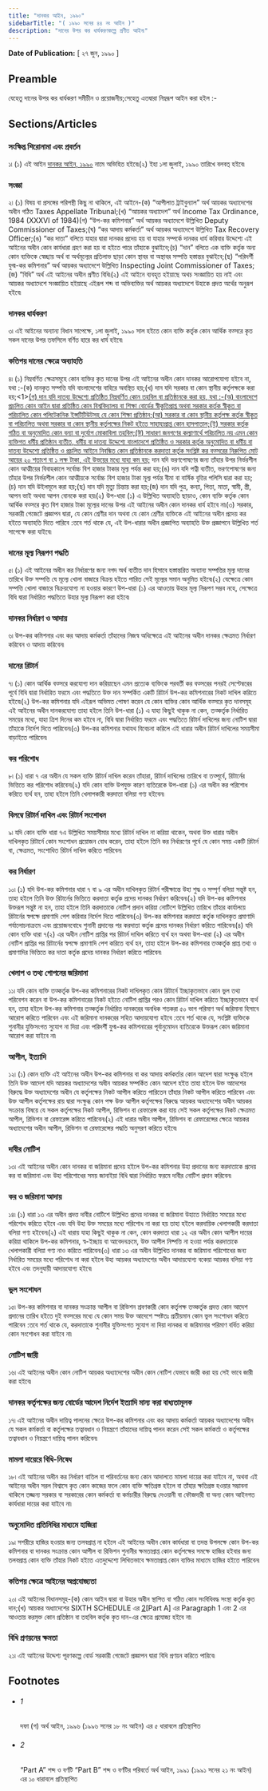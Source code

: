 ```yaml
---
title: "দানকর আইন, ১৯৯০"
sidebarTitle: "( ১৯৯০ সনের ৪৪ নং আইন )"
description: "দানের উপর কর ধার্যকরণকল্পে প্রণীত আইন৷"
---
```


**Date of Publication:** [ ২৭ জুন, ১৯৯০ ]

## Preamble

যেহেতু দানের উপর কর ধার্যকরণ সমীচীন ও প্রয়োজনীয়;সেহেতু এতদ্বারা নিম্নরূপ আইন করা হইল :-

## Sections/Articles

### সংক্ষিপ্ত শিরোনামা এবং প্রবর্তন

১৷ (১) এই আইন [দানকর আইন, ১৯৯০](/act-743.html "দানকর আইন, ১৯৯০") নামে অভিহিত হইবে৷(২) ইহা ১লা জুলাই, ১৯৯০ তারিখে বলবত্ হইবে৷

### সংজ্ঞা

২৷ (১) বিষয় বা প্রসঙ্গের পরিপন্থী কিছু না থাকিলে, এই আইনে-(ক) “আপীলাত ট্রাইবুন্যাল” অর্থ আয়কর অধ্যাদেশের অধীন গঠিত Taxes Appellate Tribunal;(খ) “আয়কর অধ্যাদেশ” অর্থ Income Tax Ordinance, 1984 (XXXVI of 1984)(গ) “উপ-কর কমিশনার” অর্থ আয়কর অধ্যাদেশে উল্লিখিত Deputy Commissioner of Taxes;(ঘ) “কর আদায় কর্মকর্তা” অর্থ আয়কর অধ্যাদেশে উল্লিখিত Tax Recovery Officer;(ঙ) “কর দাতা” বলিতে যাহার দ্বারা দানকর প্রদেয় হয় বা যাহার সম্পর্কে দানকর ধার্য করিবার উদ্দেশ্যে এই আইনের অধীন কোন কার্যধারা গ্রহণ করা হয় বা হইতে পারে তাঁহাকে বুঝাইবে;(চ) “দান” বলিতে এক ব্যক্তি কর্তৃক অন্য কোন ব্যক্তিকে স্বেচ্ছায় অর্থ বা অর্থমূল্যের প্রতিলাভ ছাড়া কোন স্থাবর বা অস্থাবর সম্পত্তি হস্তান্তর বুঝাইবে;(ছ) “পরিদর্শী যুগ্ম-কর কমিশনার” অর্থ আয়কর অধ্যাদেশে উল্লিখিত Inspecting Joint Commissioner of Taxes;(জ) “বিধি” অর্থ এই আইনের অধীন প্রণীত বিধি৷(২) এই আইনে ব্যবহৃত হইয়াছে অথচ সংজ্ঞায়িত হয় নাই এবং আয়কর অধ্যাদেশে সংজ্ঞায়িত হইয়াছে এইরূপ শব্দ বা অভিব্যক্তির অর্থ আয়কর অধ্যাদেশে উহাকে প্রদত্ত অর্থের অনুরূপ হইবে৷

### দানকর ধার্যকরণ

৩৷ এই আইনের অন্যান্য বিধান সাপেক্ষে, ১লা জুলাই, ১৯৯০ সাল হইতে কোন ব্যক্তি কর্তৃক কোন আর্থিক বত্সরে কৃত সকল দানের উপর তফসিলে বর্ণিত হারে কর ধার্য হইবে৷

### কতিপয় দানের ক্ষেত্রে অব্যাহতি

৪৷ (১) নিম্নবর্ণিত ক্ষেত্রসমূহে কোন ব্যক্তির কৃত দানের উপর এই আইনের অধীন কোন দানকর আরোপযোগ্য হইবে না, যথা :-(ক) দানকৃত সম্পত্তি যদি বাংলাদেশের বাহিরে অবস্থিত হয়;(খ) দান যদি সরকার বা কোন স্থানীয় কর্তৃপক্ষকে করা হয়;<1>[(গ) দান যদি দাতব্য উদ্দেশ্যে প্রতিষ্ঠিত নিম্নবর্ণিত কোন তহবিল বা প্রতিষ্ঠানকে করা হয়, যথা :-(অ) বাংলাদেশে প্রচলিত কোন আইন দ্বারা প্রতিষ্ঠিত কোন বিশ্ববিদ্যালয় বা শিক্ষা বোর্ডের স্বীকৃতিপ্রাপ্ত অথবা সরকার কর্তৃক স্বীকৃত বা পরিচালিত কোন পলিটেকনিক ইন্সটিটিউটসহ যে কোন শিক্ষা প্রতিষ্ঠান;(আ) সরকার বা কোন স্থানীয় কর্তৃপক্ষ কর্তৃক স্বীকৃত বা পরিচালিত অথবা সরকার বা কোন স্থানীয় কর্তৃপক্ষের নিকট হইতে সাহায্যপ্রাপ্ত কোন হাসপাতাল;(ই) সরকার কর্তৃক গঠিত বা অনুমোদিত কোন বন্যা বা দুর্যোগ মোকাবিলা তহবিল;(ঈ) সাধারণ জনগণের কল্যাণার্থে পরিচালিত নয় এমন কোন ব্যক্তিগত ধর্মীয় প্রতিষ্ঠান ব্যতীত, ধর্মীয় বা দাতব্য উদ্দেশ্যে বাংলাদেশে প্রতিষ্ঠিত ও সরকার কর্তৃক অনুমোদিত বা ধর্মীয় বা দাতব্য উদ্দেশ্যে প্রতিষ্ঠিত ও প্রচলিত আইনে নিবন্ধিত কোন প্রতিষ্ঠানকে করদাতা কর্তৃক সংশ্লিষ্ট কর বত্সরের নিরুপিত মোট আয়ের ২০ শতাংশ বা ১ লক্ষ টাকা, এই উভয়ের মধ্যে যাহা কম হয়;](ঘ) দান যদি ভরণপোষণের জন্য তাঁহার উপর নির্ভরশীল কোন আত্মীয়ের বিবাহকালে সর্বোচ্চ বিশ হাজার টাকার মূল্য পর্যন্ত করা হয়;(ঙ) দান যদি পত্নী ব্যতীত, ভরণপোষণের জন্য তাঁহার উপর নির্ভরশীল কোন আত্মীয়কে সর্বোচ্চ বিশ হাজার টাকা মূল্য পর্যন্ত বীমা বা বার্ষিক বৃত্তির পলিসি দ্বারা করা হয়;(চ) দান যদি উইলমূলে করা হয়;(ছ) দান যদি মৃত্যু চিন্তায় করা হয়;(জ) দান যদি পুত্র, কন্যা, পিতা, মাতা, স্বামী, স্ত্রী, আপন ভাই অথবা আপন বোনকে করা হয়৷(২) উপ-ধারা (১) এ উল্লিখিত অব্যাহতি ছাড়াও, কোন ব্যক্তি কর্তৃক কোন আর্থিক বত্সরে কৃত বিশ হাজার টাকা মূল্যের দানের উপর এই আইনের অধীন কোন দানকর ধার্য হইবে না৷(৩) সরকার, সরকারী গেজেটে প্রজ্ঞাপন দ্বারা, যে কোন শ্রেণীর দান অথবা যে কোন শ্রেণীর ব্যক্তিকে এই আইনের অধীন প্রদেয় কর হইতে অব্যাহতি দিতে পারিবে :তবে শর্ত থাকে যে, এই উপ-ধারার অধীন প্রজ্ঞাপিত অব্যাহতি উক্ত প্রজ্ঞাপনে উল্লিখিত শর্ত সাপেক্ষে করা যাইবে৷

### দানের মূল্য নিরূপণ পদ্ধতি

৫৷ (১) এই আইনের অধীন কর নির্ধারণের জন্য নগদ অর্থ ব্যতীত দান হিসাবে হস্তান্তরিত অন্যান্য সম্পত্তির মূল্য দানের তারিখে উক্ত সম্পত্তি যে মূল্যে খোলা বাজারে বিক্রয় হইতে পারিত সেই মূল্যের সমান অনুমিত হইবে৷(২) যেক্ষেত্রে কোন সম্পত্তি খোলা বাজারে বিক্রয়যোগ্য না হওয়ার কারণে উপ-ধারা (১) এর আওতায় উহার মূল্য নিরূপণ সম্ভব নহে, সেক্ষেত্রে বিধি দ্বারা নির্ধারিত পদ্ধতিতে উহার মূল্য নিরূপণ করা হইবে৷

### দানকর নির্ধারণ ও আদায়

৬৷ উপ-কর কমিশনার এবং কর আদায় কর্মকর্তা তাঁহাদের নিজস্ব অধিক্ষেত্রে এই আইনের অধীন দানকর ক্ষেত্রমত নির্ধারণ করিবেন ও আদায় করিবেন৷

### দানের রিটার্ন

৭৷ (১) কোন আর্থিক বত্সরে করযোগ্য দান করিয়াছেন এমন প্রত্যেক ব্যক্তিকে পরবর্তী কর বত্সরের পনরই সেপ্টেম্বরের পূর্বে বিধি দ্বারা নির্ধারিত ফরমে এবং পদ্ধতিতে উক্ত দান সম্পর্কিত একটি রিটার্ন উপ-কর কমিশনারের নিকট দাখিল করিতে হইবে৷(২) উপ-কর কমিশনার যদি এইরূপ অভিমত পোষণ করেন যে কোন ব্যক্তির কোন আর্থিক বত্সরে কৃত দানসমূহ এই আইনের অধীন দানকরযোগ্য তাহা হইলে তিনি উপ-ধারা (১) এ যাহা কিছুই থাকুক না কেন, তত্কর্তৃক নির্ধারিত সময়ের মধ্যে, যাহা ত্রিশ দিনের কম হইবে না, বিধি দ্বারা নির্ধারিত ফরমে এবং পদ্ধতিতে রিটার্ন দাখিলের জন্য নোটিশ দ্বারা তাঁহাকে নির্দেশ দিতে পারিবেন৷(৩) উপ-কর কমিশনার যথাযথ বিবেচনা করিলে এই ধারার অধীন রিটার্ন দাখিলের সময়সীমা বাড়াইতে পারিবেন৷

### কর পরিশোধ

৮৷ (১) ধারা ৭ এর অধীন যে সকল ব্যক্তি রিটার্ন দাখিল করেন তাঁহারা, রিটার্ন দাখিলের তারিখে বা তত্পূর্বে, রিটার্নের ভিত্তিতে কর পরিশোধ করিবেন৷(২) যদি কোন ব্যক্তি উপযুক্ত কারণ ব্যতিরেকে উপ-ধারা (১) এর অধীন কর পরিশোধ করিতে ব্যর্থ হন, তাহা হইলে তিনি খেলাপকারী করদাতা বলিয়া গণ্য হইবেন৷

### বিলম্বে রিটার্ন দাখিল এবং রিটার্ন সংশোধন

৯৷ যদি কোন ব্যক্তি ধারা ৭এ উল্লিখিত সময়সীমার মধ্যে রিটার্ন দাখিল না করিয়া থাকেন, অথবা উক্ত ধারার অধীন দাখিলকৃত রিটার্নে কোন সংশোধন প্রয়োজন বোধ করেন, তাহা হইলে তিনি কর নির্ধারণের পূর্বে যে কোন সময় একটি রিটার্ন বা, ক্ষেত্রমত, সংশোধিত রিটার্ন দাখিল করিতে পারিবেন৷

### কর নির্ধারণ

১০৷ (১) যদি উপ-কর কমিশনার ধারা ৭ বা ৯ এর অধীন দাখিলকৃত রিটার্ন পরীক্ষান্তে উহা শুদ্ধ ও সম্পূর্ণ বলিয়া সন্তুষ্ট হন, তাহা হইলে তিনি উক্ত রিটার্নের ভিত্তিতে করদাতা কর্তৃক প্রদেয় দানকর নির্ধারণ করিবেন৷(২) যদি উপ-কর কমিশনার উক্তরূপ সন্তুষ্ট না হন, তাহা হইলে তিনি করদাতাকে নোটিশ প্রদান করিয়া নোটিশে উল্লিখিত তারিখে তাঁহার কার্যালয়ে রিটার্নের স্বপক্ষে প্রমাণাদি পেশ করিবার নির্দেশ দিতে পারিবেন৷(৩) উপ-কর কমিশনার করদাতা কর্তৃক দাখিলকৃত প্রমাণাদি পর্যালোচনাক্রমে এবং প্রয়োজনবোধে শুনানী প্রদানের পর করদাতা কর্তৃক প্রদেয় দানকর নির্ধারণ করিতে পারিবেন৷(৪) যদি কোন ব্যক্তি ধারা ৭(২) এর অধীন নোটিশ প্রাপ্তির পর রিটার্ন দাখিল করিতে ব্যর্থ হন অথবা উপ-ধারা (২) এর অধীন নোটিশ প্রাপ্তির পর রিটার্নের স্বপক্ষে প্রমাণাদি পেশ করিতে ব্যর্থ হন, তাহা হইলে উপ-কর কমিশনার তত্কর্তৃক প্রাপ্ত তথ্য ও প্রমাণাদির ভিত্তিতে কর দাতা কর্তৃক প্রদেয় দানকর নির্ধারণ করিতে পারিবেন৷

### খেলাপ ও তথ্য গোপনের জরিমানা

১১৷ যদি কোন ব্যক্তি তত্কর্তৃক উপ-কর কমিশনারের নিকট দাখিলকৃত কোন রিটার্নে ইচ্ছাকৃতভাবে কোন ভুল তথ্য পরিবেশন করেন বা উপ-কর কমিশনারের নিকট হইতে নোটিশ প্রাপ্তির পরও কোন রিটার্ন দাখিল করিতে ইচ্ছাকৃতভাবে ব্যর্থ হন, তাহা হইলে উপ-কর কমিশনার তত্কর্তৃক নির্ধারিত দানকরের অনধিক শতকরা ৫০ ভাগ পরিমাণ অর্থ জরিমানা হিসাবে আরোপ করিতে পারিবেন এবং এই জরিমানা দানকরের সহিত আদায়যোগ্য হইবে :তবে শর্ত থাকে যে, সংশ্লিষ্ট ব্যক্তিকে শুনানীর যুক্তিসংগত সুযোগ না দিয়া এবং পরিদর্শী যুগ্ম-কর কমিশনারের পূর্বানুমোদন ব্যতিরেকে উক্তরূপ কোন জরিমানা আরোপ করা যাইবে না৷

### আপীল, ইত্যাদি

১২৷ (১) কোন ব্যক্তি এই আইনের অধীন উপ-কর কমিশনার বা কর আদায় কর্মকর্তার কোন আদেশ দ্বারা সংক্ষুব্ধ হইলে তিনি উক্ত আদেশ যদি আয়কর অধ্যাদেশের অধীন আয়কর সম্পর্কিত কোন আদেশ হইত তাহা হইলে উক্ত আদেশের বিরুদ্ধে উক্ত অধ্যাদেশের অধীন যে কর্তৃপক্ষের নিকট আপীল করিতে পারিতেন তাঁহার নিকট আপীল করিতে পারিবেন এবং উক্ত আপীল কর্তৃপক্ষের রায় দ্বারা সংক্ষুব্ধ কোন পক্ষ উক্ত আপীল কর্তৃপক্ষের বিরুদ্ধে আয়কর অধ্যাদেশের অধীন আয়কর সংক্রান্ত বিষয়ে যে সকল কর্তৃপক্ষের নিকট আপীল, রিভিশন বা রেফারেন্স করা যায় সেই সকল কর্তৃপক্ষের নিকট ক্ষেত্রমত আপীল, রিভিশন বা রেফারেন্স করিতে পারিবেন৷(২) এই ধারার অধীন আপীল, রিভিশন বা রেফারেন্সের ক্ষেত্রে আয়কর অধ্যাদেশের অধীন আপীল, রিভিশন বা রেফারেন্সের পদ্ধতি অনুসরণ করিতে হইবে৷

### দাবীর নোটিশ

১৩৷ এই আইনের অধীন কোন দানকর বা জরিমানা প্রদেয় হইলে উপ-কর কমিশনার উহা প্রদানের জন্য করদাতাকে প্রদেয় কর বা জরিমানা এবং উহা পরিশোধের সময় জানাইয়া বিধি দ্বারা নির্ধারিত ফরমে দাবীর নোটিশ প্রদান করিবেন৷

### কর ও জরিমানা আদায়

১৪৷ (১) ধারা ১৩ এর অধীন প্রদত্ত দাবীর নোটিশে উল্লিখিত প্রদেয় দানকর বা জরিমানা উহাতে নির্ধারিত সময়ের মধ্যে পরিশোধ করিতে হইবে এবং যদি উহা উক্ত সময়ের মধ্যে পরিশোধ না করা হয় তাহা হইলে করদায়িক খেলাপকারী করদাতা বলিয়া গণ্য হইবেন৷(২) এই ধারায় যাহা কিছুই থাকুক না কেন, কোন করদাতা ধারা ১২ এর অধীন কোন আপীল দায়ের করিয়া থাকিলে উপ-কর কমিশনার, স্ব-ইচ্ছায় বা আবেদনক্রমে, উক্ত আপীল নিষ্পত্তি না হওয়া পর্যন্ত করদাতাকে খেলাপকারী বলিয়া গণ্য নাও করিতে পারিবেন৷(৩) ধারা ১৩ এর অধীন উল্লিখিত দানকর বা জরিমানা পরিশোধের জন্য নির্ধারিত সময়ের মধ্যে পরিশোধ না করা হইলে উহা আয়কর অধ্যাদেশের অধীন আদায়যোগ্য বকেয়া আয়কর বলিয়া গণ্য হইবে এবং তদনুযায়ী আদায়যোগ্য হইবে৷

### ভুল সংশোধন

১৫৷ উপ-কর কমিশনার বা দানকর সংক্রান্ত আপীল বা রিভিশন শ্রবণকারী কোন কর্তৃপক্ষ তত্কর্তৃক প্রদত্ত কোন আদেশ প্রদানের তারিখ হইতে দুই বত্সরের মধ্যে যে কোন সময় উক্ত আদেশে স্পষ্টতঃ প্রতীয়মান কোন ভুল সংশোধন করিতে পারিবেন :তবে শর্ত থাকে যে, করদাতাকে শুনানীর যুক্তিসংগত সুযোগ না দিয়া দানকর বা জরিমানার পরিমাণ বর্ধিত করিয়া কোন সংশোধন করা যাইবে না৷

### নোটিশ জারী

১৬৷ এই আইনের অধীন কোন নোটিশ আয়কর অধ্যাদেশের অধীন কোন নোটিশ যেভাবে জারী করা হয় সেই ভাবে জারী করা হইবে৷

### দানকর কর্তৃপক্ষের জন্য বোর্ডের আদেশ নির্দেশ ইত্যাদি মান্য করা বাধ্যতামূলক

১৭৷ এই আইনের অধীন দায়িত্ব পালনের ক্ষেত্রে উপ-কর কমিশনার এবং কর আদায় কর্মকর্তা আয়কর অধ্যাদেশের অধীন যে সকল কর্মকর্তা বা কর্তৃপক্ষের তত্বাবধান ও নিয়ন্ত্রণে তাঁহাদের দায়িত্ব পালন করেন সেই সকল কর্মকর্তা ও কর্তৃপক্ষের তত্বাবধান ও নিয়ন্ত্রণে দায়িত্ব পালন করিবেন৷

### মামলা দায়েরে বিধি-নিষেধ

১৮৷ এই আইনের অধীন কর নির্ধারণ বাতিল বা পরিবর্তনের জন্য কোন আদালতে মামলা দায়ের করা যাইবে না, অথবা এই আইনের অধীন সরল বিশ্বাসে কৃত কোন কাজের ফলে কোন ব্যক্তি ক্ষতিগ্রস্ত হইলে বা তাঁহার ক্ষতিগ্রস্ত হওয়ার সম্ভাবনা থাকিলে তজ্জন্য সরকার বা সরকারের কোন কর্মকর্তা বা কর্মচারীর বিরুদ্ধে দেওয়ানী বা ফৌজদারী বা অন্য কোন আইনগত কার্যধারা দায়ের করা যাইবে না৷

### অনুমোদিত প্রতিনিধির মাধ্যমে হাজিরা

১৯৷ সশরীরে হাজির হওয়ার জন্য তলবপ্রাপ্ত না হইলে এই আইনের অধীন কোন কার্যধারা বা তদন্ত উপলক্ষে কোন উপ-কর কমিশনার বা দানকর সংক্রান্ত কোন আপীল বা রিভিশন শুনানীর ক্ষমতাপ্রাপ্ত কোন কর্তৃপক্ষের সমক্ষে হাজির হইবার জন্য তলবপ্রাপ্ত কোন ব্যক্তি তাঁহার নিকট হইতে এতদুদ্দেশ্যে লিখিতভাবে ক্ষমতাপ্রাপ্ত কোন ব্যক্তির মাধ্যমে হাজির হইতে পারিবেন৷

### কতিপয় ক্ষেত্রে আইনের অপ্রযোজ্যতা

২০৷ এই আইনের বিধানসমূহ-(ক) কোন আইন দ্বারা বা উহার অধীন স্থাপিত বা গঠিত কোন সংবিধিবদ্ধ সংস্থা কর্তৃক কৃত দান;(খ) আয়কর অধ্যাদেশের SIXTH SCHEDULE এর [2](1)[Part A] এর Paragraph 1 এবং 2 এর আওতায় করমুক্ত কোন প্রতিষ্ঠান বা তহবিল কর্তৃক কৃত দান-এর ক্ষেত্রে প্রযোজ্য হইবে না৷

### বিধি প্রণয়নের ক্ষমতা

২১৷ এই আইনের উদ্দেশ্য পূরণকল্পে বোর্ড সরকারী গেজেটে প্রজ্ঞাপন দ্বারা বিধি প্রণয়ন করিতে পারিবে৷

## Footnotes

- ###### 1

  দফা (গ) অর্থ আইন, ১৯৯৬ (১৯৯৬ সনের ১৮ নং আইন) এর ৫ ধারাবলে প্রতিস্থাপিত

- ###### 2

  “Part A” শব্দ ও বর্ণটি “Part B” শব্দ ও বর্ণটির পরিবর্তে অর্থ আইন, ১৯৯১ (১৯৯১ সনের ২১ নং আইন) এর ১০ ধারাবলে প্রতিস্থাপিত
